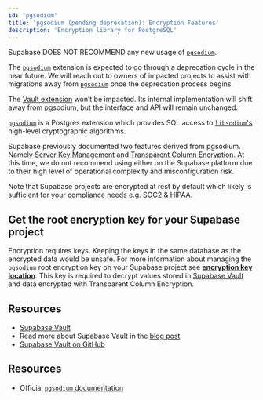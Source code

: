 ```yaml
---
id: 'pgsodium'
title: 'pgsodium (pending deprecation): Encryption Features'
description: 'Encryption library for PostgreSQL'
---
```


Supabase DOES NOT RECOMMEND any new usage of [`pgsodium`](https://github.com/michelp/pgsodium).

The [`pgsodium`](https://github.com/michelp/pgsodium) extension is expected to go through a deprecation cycle in the near future. We will reach out to owners of impacted projects to assist with migrations away from [`pgsodium`](https://github.com/michelp/pgsodium) once the deprecation process begins.

<Admonition type="note">

The [Vault extension](/docs/guides/database/vault) won’t be impacted. Its internal implementation will shift away from pgsodium, but the interface and API will remain unchanged.

</Admonition>

[`pgsodium`](https://github.com/michelp/pgsodium) is a Postgres extension which provides SQL access to [`libsodium`'s](https://doc.libsodium.org/) high-level cryptographic algorithms.

Supabase previously documented two features derived from pgsodium. Namely [Server Key Management](https://github.com/michelp/pgsodium#server-key-management) and [Transparent Column Encryption](https://github.com/michelp/pgsodium#transparent-column-encryption). At this time, we do not recommend using either on the Supabase platform due to their high level of operational complexity and misconfiguration risk.

Note that Supabase projects are encrypted at rest by default which likely is sufficient for your compliance needs e.g. SOC2 & HIPAA.

## Get the root encryption key for your Supabase project

Encryption requires keys. Keeping the keys in the same database as the encrypted data would be unsafe. For more information about managing the `pgsodium` root encryption key on your Supabase project see **[encryption key location](/docs/guides/database/vault#encryption-key-location)**. This key is required to decrypt values stored in [Supabase Vault](/docs/guides/database/vault) and data encrypted with Transparent Column Encryption.

## Resources

- [Supabase Vault](/docs/guides/database/vault)
- Read more about Supabase Vault in the [blog post](https://supabase.com/blog/vault-now-in-beta)
- [Supabase Vault on GitHub](https://github.com/supabase/vault)

## Resources

- Official [`pgsodium` documentation](https://github.com/michelp/pgsodium)
